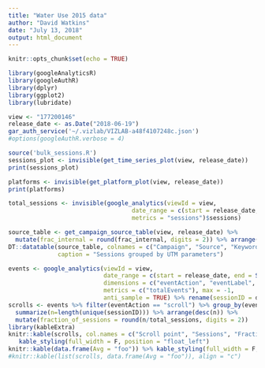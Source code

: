 ```yaml
---
title: "Water Use 2015 data"
author: "David Watkins"
date: "July 13, 2018"
output: html_document
---
```


```r
knitr::opts_chunk$set(echo = TRUE)

library(googleAnalyticsR)
library(googleAuthR)
library(dplyr)
library(ggplot2)
library(lubridate)
```

```r
view <- "177200146"
release_date <- as.Date("2018-06-19")
gar_auth_service('~/.vizlab/VIZLAB-a48f4107248c.json')
#options(googleAuthR.verbose = 4)

source('bulk_sessions.R')
sessions_plot <- invisible(get_time_series_plot(view, release_date))
print(sessions_plot)

platforms <- invisible(get_platform_plot(view, release_date))
print(platforms)

total_sessions <- invisible(google_analytics(viewId = view, 
                                   date_range = c(start = release_date, end = Sys.Date()),
                                   metrics = "sessions")$sessions)

source_table <- get_campaign_source_table(view, release_date) %>% 
  mutate(frac_internal = round(frac_internal, digits = 2)) %>% arrange(desc(source_campaign_total))
DT::datatable(source_table, colnames = c("Campaign", "Source", "Keyword", "Sessions", "Fraction on network"),
              caption = "Sessions grouped by UTM parameters")

```

```r
events <- google_analytics(viewId = view, 
                           date_range = c(start = release_date, end = Sys.Date()),
                           dimensions = c("eventAction", "eventLabel", "dimension2"),
                           metrics = c("totalEvents"), max = -1, 
                           anti_sample = TRUE) %>% rename(sessionID = dimension2)
scrolls <- events %>% filter(eventAction == "scroll") %>% group_by(eventLabel) %>% 
  summarize(n=length(unique(sessionID))) %>% arrange(desc(n)) %>% 
  mutate(fraction_of_sessions = round(n/total_sessions, digits = 2))
library(kableExtra)
knitr::kable(scrolls, col.names = c("Scroll point", "Sessions", "Fraction of sessions")) %>% 
   kable_styling(full_width = F, position = "float_left")
knitr::kable(data.frame(Avg = "foo")) %>% kable_styling(full_width = F, position = "center")
#knitr::kable(list(scrolls, data.frame(Avg = "foo")), align = "c")
```